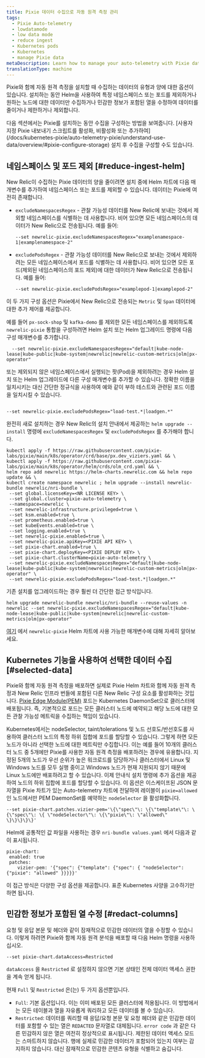 ```yaml
---
title: Pixie 데이터 수집으로 자동 원격 측정 관리
tags:
  - Pixie Auto-telemetry
  - lowdatamode
  - low data mode
  - reduce ingest
  - Kubernetes pods
  - Kubernetes
  - manage Pixie data
metaDescription: Learn how to manage your auto-telemetry with Pixie data ingest
translationType: machine
---
```


Pixie와 함께 자동 원격 측정을 설치할 때 수집하는 데이터의 유형과 양에 대한 옵션이 있습니다. 설치하는 동안 Helm을 사용하여 특정 네임스페이스 또는 포드를 제외하거나 원하는 노드에 대한 데이터만 수집하거나 민감한 정보가 포함된 열을 수정하여 데이터를 줄이거나 제한하거나 제외합니다.

<Callout variant="important">
  다음 섹션에서는 Pixie를 설치하는 동안 수집을 구성하는 방법을 보여줍니다. [사용자 지정 Pixie 내보내기 스크립트를 활성화, 비활성화 또는 추가하여](/docs/kubernetes-pixie/auto-telemetry-pixie/understand-use-data/overview/#pixie-configure-storage) 설치 후 수집을 구성할 수도 있습니다.
</Callout>

## 네임스페이스 및 포드 제외 [#reduce-ingest-helm]

New Relic이 수집하는 Pixie 데이터의 양을 줄이려면 설치 중에 Helm 차트에 다음 매개변수를 추가하여 네임스페이스 또는 포드를 제외할 수 있습니다. 데이터는 Pixie에 여전히 존재합니다.

* `excludeNamespacesRegex` - 관찰 가능성 데이터를 New Relic에 보내는 것에서 제외할 네임스페이스를 식별하는 데 사용합니다. 비어 있으면 모든 네임스페이스의 데이터가 New Relic으로 전송됩니다. 예를 들어:

  ```
  --set newrelic-pixie.excludeNamespacesRegex="examplenamespace-1|examplenamespace-2"
  ```

* `excludePodsRegex` - 관찰 가능성 데이터를 New Relic으로 보내는 것에서 제외하려는 모든 네임스페이스에서 포드를 식별하는 데 사용합니다. 비어 있으면 모든 포드(제외된 네임스페이스의 포드 제외)에 대한 데이터가 New Relic으로 전송됩니다. 예를 들어:

  ```
  --set newrelic-pixie.excludePodsRegex="examplepod-1|examplepod-2"
  ```

이 두 가지 구성 옵션은 Pixie에서 New Relic으로 전송되는 `Metric` 및 `Span` 데이터에 대한 추가 제어를 제공합니다.

예를 들어 `px-sock-shop` 및 `kafka-demo` 를 제외한 모든 네임스페이스를 제외하도록 `newrelic-pixie` 통합을 구성하려면 Helm 설치 또는 Helm 업그레이드 명령에 다음 구성 매개변수를 추가합니다.

```
  --set newrelic-pixie.excludeNamespacesRegex="default|kube-node-lease|kube-public|kube-system|newrelic|newrelic-custom-metrics|olm|px-operator"
```

또는 제외되지 않은 네임스페이스에서 실행되는 팟(Pod)을 제외하려는 경우 Helm 설치 또는 Helm 업그레이드에 다른 구성 매개변수를 추가할 수 있습니다. 정확한 이름을 일치시키는 대신 간단한 정규식을 사용하여 예와 같이 부하 테스트와 관련된 포드 이름을 일치시킬 수 있습니다.

```

--set newrelic-pixie.excludePodsRegex="load-test.*|loadgen.*"

```

완전히 새로 설치하는 경우 New Relic의 설치 안내에서 제공하는 `helm upgrade --install` 명령에 `excludeNamespacesRegex` 및 `excludePodsRegex` 를 추가해야 합니다.

```
kubectl apply -f https://raw.githubusercontent.com/pixie-labs/pixie/main/k8s/operator/crd/base/px.dev_viziers.yaml && \
kubectl apply -f https://raw.githubusercontent.com/pixie-labs/pixie/main/k8s/operator/helm/crds/olm_crd.yaml && \
helm repo add newrelic https://helm-charts.newrelic.com && helm repo update && \
kubectl create namespace newrelic ; helm upgrade --install newrelic-bundle newrelic/nri-bundle \
 --set global.licenseKey=<NR LICENSE KEY> \
 --set global.cluster=pixie-auto-telemetry \
 --namespace=newrelic \
 --set newrelic-infrastructure.privileged=true \
 --set ksm.enabled=true \
 --set prometheus.enabled=true \
 --set kubeEvents.enabled=true \
 --set logging.enabled=true \
 --set newrelic-pixie.enabled=true \
 --set newrelic-pixie.apiKey=<PIXIE API KEY> \
 --set pixie-chart.enabled=true \
 --set pixie-chart.deployKey=<PIXIE DEPLOY KEY> \
 --set pixie-chart.clusterName=pixie-auto-telemetry \
 --set newrelic-pixie.excludeNamespacesRegex="default|kube-node-lease|kube-public|kube-system|newrelic|newrelic-custom-metrics|olm|px-operator" \
 --set newrelic-pixie.excludePodsRegex="load-test.*|loadgen.*"
```

기존 설치를 업그레이드하는 경우 훨씬 더 간단한 접근 방식입니다.

```
helm upgrade newrelic-bundle newrelic/nri-bundle --reuse-values -n newrelic --set newrelic-pixie.excludeNamespacesRegex="default|kube-node-lease|kube-public|kube-system|newrelic|newrelic-custom-metrics|olm|px-operator"
```

[여기](https://github.com/newrelic/helm-charts/tree/master/charts/newrelic-pixie#chart-details) 에서 `newrelic-pixie` Helm 차트에 사용 가능한 매개변수에 대해 자세히 알아보세요.

## Kubernetes 기능을 사용하여 선택한 데이터 수집 [#selected-data]

Pixie와 함께 자동 원격 측정을 배포하면 실제로 Pixie Helm 차트와 함께 자동 원격 측정과 New Relic 인프라 번들에 포함된 다른 New Relic 구성 요소를 활성화하는 것입니다. [Pixie Edge Module(PEM)](https://docs.pixielabs.ai/tutorials/custom-data/distributed-bpftrace-deployment#background) 포드는 Kubernetes DaemonSet으로 클러스터에 배포됩니다. 즉, 기본적으로 포드는 모든 클러스터 노드에 예약되고 해당 노드에 대한 모든 관찰 가능성 메트릭을 수집하는 책임이 있습니다.

Kubernetes에서는 nodeSelector, taint/tolerations 및 노드 선호도/반선호도를 사용하여 클러스터 노드의 특정 하위 집합에 포드를 할당할 수 있습니다. 그렇게 하면 모든 노드가 아니라 선택한 노드에 대한 메트릭만 수집합니다. 이는 예를 들어 10개의 클러스터 노드 중 5개에만 Pixie를 사용한 자동 원격 측정을 배포하려는 경우에 유용합니다. 지정된 5개의 노드가 우선 순위가 높은 워크로드를 담당하거나 클러스터에서 Linux 및 Windows 노드를 모두 실행 중이고 Windows 노드가 현재 지원되지 않기 때문에 Linux 노드에만 배포하려고 할 수 있습니다. 이제 안내식 설치 명령에 추가 옵션을 제공하여 노드의 하위 집합에 포드를 할당할 수 있습니다. 이 옵션은 이스케이프된 JSON 문자열을 Pixie 차트가 있는 Auto-telemetry 차트에 전달하여 레이블이 `pixie=allowed` 인 노드에서만 PEM DaemonSet를 예약하는 `nodeSelector` 을 활성화합니다.

```
--set pixie-chart.patches.vizier-pem='\{\"spec\"\: \{\"template\"\: \{\"spec\"\: \{ \"nodeSelector\"\: \{\"pixie\"\: \"allowed\" \}\}\}\}\}'
```

Helm에 공통적인 값 파일을 사용하는 경우 `nri-bundle values.yaml` 에서 다음과 같이 표시됩니다.

```
pixie-chart:
 enabled: true
 patches:
    vizier-pem: '{"spec": {"template": {"spec": { "nodeSelector": {"pixie": "allowed" }}}}}'

```

이 접근 방식은 다양한 구성 옵션을 제공합니다. 표준 Kubernetes 사양을 고수하기만 하면 됩니다.

## 민감한 정보가 포함된 열 수정 [#redact-columns]

요청 및 응답 본문 및 헤더와 같이 잠재적으로 민감한 데이터의 열을 수정할 수 있습니다. 이렇게 하려면 Pixie와 함께 자동 원격 분석을 배포할 때 다음 Helm 명령을 사용하십시오.

```
--set pixie-chart.dataAccess=Restricted
```

`dataAccess` 을 `Restricted` 로 설정하지 않으면 기본 상태인 전체 데이터 액세스 권한을 계속 얻게 됩니다.

현재 `Full` 및 `Restricted` 은(는) 두 가지 옵션뿐입니다.

* `Full`: 기본 옵션입니다. 이는 이미 배포된 모든 클러스터에 적용됩니다. 이 방법에서는 모든 테이블과 열을 자유롭게 쿼리하고 모든 데이터를 볼 수 있습니다.
* `Restricted`: 데이터를 쿼리할 때 응답/요청 본문 및 요청 헤더와 같은 민감한 데이터를 포함할 수 있는 열은 `REDACTED` 문자열로 대체됩니다. `error code` 과 같은 다른 민감하지 않은 열은 여전히 정상적으로 표시됩니다. 제한된 데이터 액세스 모드는 스마트하지 않습니다. 행에 실제로 민감한 데이터가 포함되어 있는지 여부는 감지하지 않습니다. 대신 잠재적으로 민감한 콘텐츠 유형을 식별하고 숨깁니다.